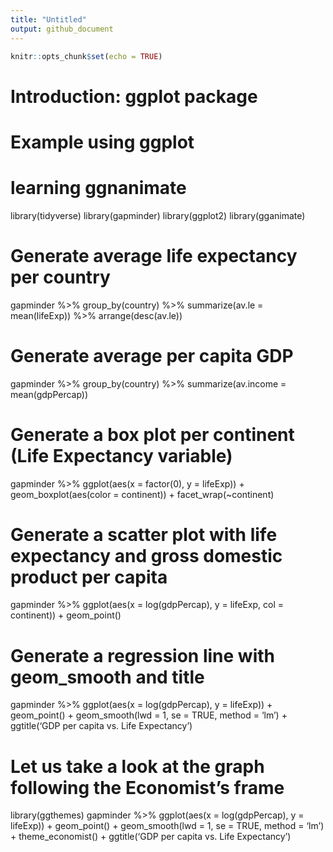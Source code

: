 ```yaml
---
title: "Untitled"
output: github_document
---
```


```r
knitr::opts_chunk$set(echo = TRUE)
```



# Introduction: ggplot package





# Example using ggplot

# learning ggnanimate

library(tidyverse)
library(gapminder)
library(ggplot2)
library(gganimate)


# Generate average life expectancy per country

gapminder %>% 
  group_by(country) %>% 
  summarize(av.le = mean(lifeExp)) %>% 
  arrange(desc(av.le))


# Generate average per capita GDP

gapminder %>% 
  group_by(country) %>% 
summarize(av.income = mean(gdpPercap))

# Generate a box plot per continent (Life Expectancy variable)

gapminder %>% 
  ggplot(aes(x = factor(0), y = lifeExp)) + 
  geom_boxplot(aes(color = continent)) +
  facet_wrap(~continent)


# Generate a scatter plot with life expectancy and gross domestic product per capita

gapminder %>% ggplot(aes(x = log(gdpPercap), y = lifeExp, col = continent)) +
  geom_point()


# Generate a regression line with geom_smooth and title

gapminder %>% ggplot(aes(x = log(gdpPercap), y = lifeExp)) +
  geom_point() + geom_smooth(lwd = 1, se = TRUE, method = 'lm') + ggtitle('GDP per capita vs. Life Expectancy')

# Let us take a look at the graph following the Economist's frame

library(ggthemes)
gapminder %>% ggplot(aes(x = log(gdpPercap), y = lifeExp)) +
geom_point() + geom_smooth(lwd = 1, se = TRUE, method = 'lm') + theme_economist() + ggtitle('GDP per capita vs. Life Expectancy')